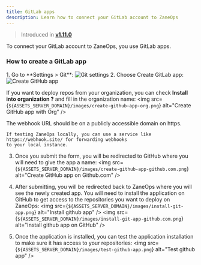 ```yaml
---
title: GitLab apps
description: Learn how to connect your GitLab account to ZaneOps
---
```


> Introduced in [**v1.11.0**](/changelog/v11)

To connect your GitLab account to ZaneOps, you use GitLab apps. 


### How to create a GitLab app

<Steps>
1. Go to **Settings > Git**: 
   <img src={`${ASSETS_SERVER_DOMAIN}/images/settings-git.png`} alt="Git settings" />
2. Choose Create GitLab app: 
   <img src={`${ASSETS_SERVER_DOMAIN}/images/create-github-app.png`} alt="Create GitHub app" />

   If you want to deploy repos from your organization, you can check **Install into organization ?** and fill 
   in the organization name:
   <img src={`${ASSETS_SERVER_DOMAIN}/images/create-github-app-org.png`} alt="Create GitHub app with Org" />

   <Aside type="caution" title="webhook URL">
    The webhook URL should be on a publicly accessible domain on https.
    
    If testing ZaneOps locally, you can use a service like https://webhook.site/ for forwarding webhooks 
    to your local instance.
   </Aside>

3. Once you submit the form, you will be redirected to GitHub where you will need to give the app a name: 
   <img src={`${ASSETS_SERVER_DOMAIN}/images/create-github-app-github.com.png`} alt="Create GitHub app on Github.com" />

4. After submitting, you will be redirected back to ZaneOps where you will see the newly created app.
   You will need to install the application on GitHub to get access to the repositories you want to deploy on ZaneOps:
   <img src={`${ASSETS_SERVER_DOMAIN}/images/install-git-app.png`} alt="Install github app" />
   <img src={`${ASSETS_SERVER_DOMAIN}/images/install-git-app-github.com.png`} alt="Install github app on GitHub" />

5. Once the application is installed, you can test the application installation to make sure it has access to your repositories: 
   <img src={`${ASSETS_SERVER_DOMAIN}/images/test-github-app.png`} alt="Test github app" />
</Steps>
